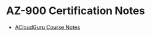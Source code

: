 # AZ-900 Certification Notes
* [ACloudGuru Course Notes](/posts/microsoft/azure/az-900/cert-notes/acloudguru)